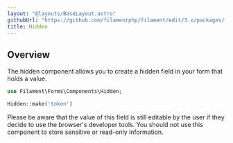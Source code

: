 ```yaml
---
layout: "@layouts/BaseLayout.astro"
githubUrl: "https://github.com/filamentphp/filament/edit/3.x/packages/forms/docs/03-fields/18-hidden.md"
title: Hidden
---
```


## Overview

The hidden component allows you to create a hidden field in your form that holds a value.

```php
use Filament\Forms\Components\Hidden;

Hidden::make('token')
```

Please be aware that the value of this field is still editable by the user if they decide to use the browser's developer tools. You should not use this component to store sensitive or read-only information.
